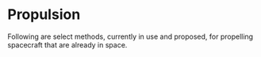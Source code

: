 # Propulsion
Following are select methods, currently in use and proposed, for propelling spacecraft that are already in space.